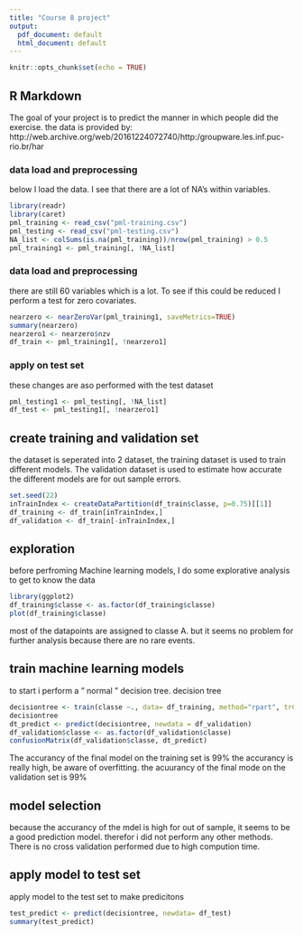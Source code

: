 ---
title: "Course 8 project"
output:
  pdf_document: default
  html_document: default
---

```{r setup, include=FALSE}
knitr::opts_chunk$set(echo = TRUE)
```

## R Markdown
The goal of your project is to predict the manner in which people did the exercise. the data is provided by: http://web.archive.org/web/20161224072740/http:/groupware.les.inf.puc-rio.br/har

### data load and preprocessing
below I load the data. I see that there are a lot of NA's within variables.

```{r, echo=FALSE, warning=FALSE, message=FALSE}
library(readr)
library(caret)
pml_training <- read_csv("pml-training.csv")
pml_testing <- read_csv("pml-testing.csv")
NA_list <- colSums(is.na(pml_training))/nrow(pml_training) > 0.5
pml_training1 <- pml_training[, !NA_list]
```


### data load and preprocessing
there are still 60 variables which is a lot. To see if this could be reduced I perform a test for zero covariates. 

```{r cars, echo=FALSE, warning=FALSE, message=FALSE}
nearzero <- nearZeroVar(pml_training1, saveMetrics=TRUE)
summary(nearzero)
nearzero1 <- nearzero$nzv
df_train <- pml_training1[, !nearzero1]

```

### apply on test set
these changes are aso performed with the test dataset

```{r pressure, echo=FALSE}
pml_testing1 <- pml_testing[, !NA_list]
df_test <- pml_testing1[, !nearzero1]
```

## create training and validation set
the dataset is seperated into 2 dataset, the training dataset is used to train different models. 
The validation dataset is used to estimate how accurate the different models are for out sample errors. 
```{r}
set.seed(22)
inTrainIndex <- createDataPartition(df_train$classe, p=0.75)[[1]]
df_training <- df_train[inTrainIndex,]
df_validation <- df_train[-inTrainIndex,]
```

## exploration
before perfroming Machine learning models, I do some explorative analysis to get to know the data
```{r}
library(ggplot2)
df_training$classe <- as.factor(df_training$classe)
plot(df_training$classe)

```
most of the datapoints are assigned to classe A. but it seems no problem for further analysis because there are no rare events. 

## train machine learning models
to start i perform a " normal " decision tree. 
decision tree
```{r}
decisiontree <- train(classe ~., data= df_training, method="rpart", trControl=trainControl("cv", number=10), tuneLength=10)
decisiontree
dt_predict <- predict(decisiontree, newdata = df_validation)
df_validation$classe <- as.factor(df_validation$classe)
confusionMatrix(df_validation$classe, dt_predict)
```

The accurancy of the final model on the training set is 99%
the accurancy is really high, be aware of overfitting. 
the acuurancy of the final mode on the validation set is 99%


## model selection
because the accurancy of the mdel is high for out of sample, it seems to be a good prediction model. therefor i did not perform any other methods. 
There is no cross validation performed due to high compution time. 


## apply model to test set
apply model to the test set to make predicitons
```{r}
test_predict <- predict(decisiontree, newdata= df_test)
summary(test_predict)
```




